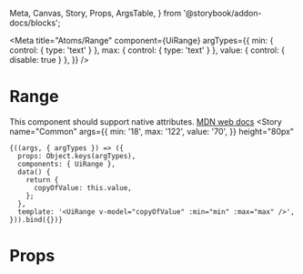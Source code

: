   Meta, Canvas, Story, Props, ArgsTable,
} from '@storybook/addon-docs/blocks';

<Meta
  title="Atoms/Range"
  component={UiRange}
  argTypes={{
    min: { control: { type: 'text' } },
    max: { control: { type: 'text' } },
    value: { control: { disable: true } },
  }}
/>

# Range

This component should support native attributes. [MDN web docs](https://developer.mozilla.org/en-US/docs/Web/HTML/Element/input/range)
<Canvas>
  <Story
    name="Common"
    args={{
      min: '18',
      max: '122',
      value: '70',
    }}
     height="80px"
  >
    {((args, { argTypes }) => ({
      props: Object.keys(argTypes),
      components: { UiRange },
      data() {
        return {
          copyOfValue: this.value,
        };
      },
      template: '<UiRange v-model="copyOfValue" :min="min" :max="max" />',
    })).bind({})}
  </Story>
</Canvas>

<ArgsTable story='Common' />

# Props

<Props of={UiRange} />
